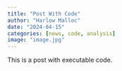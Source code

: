 ```yaml
---
title: "Post With Code"
author: "Harlow Malloc"
date: "2024-04-15"
categories: [news, code, analysis]
image: "image.jpg"
---
```


This is a post with executable code.
